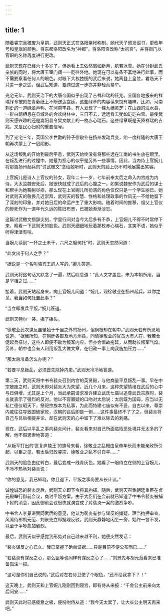 ```yaml
---
---
---
```

title: 1
---




随着睿宗旦被废为皇嗣，武则天正式在洛阳紫帐称制。她代天子颁发诏书，更改年号和皇旗的颜色，将东都洛阳改名为“神都”，将洛阳宫改称“太初宫”，并将衙门以官职的名称再度进行更改。

武则天现在已经六十多岁了，但她看上去依然眉如新月，肌若冰雪。她在分封武氏亲族的同时，将大唐王室门阀一一贬往外地。她现在可以有条不紊地进行此事，而不需要察看任何人的眼色。对眼下大权独揽的武后来说，她离登上皇位，君临天下只差一步之遥，但武后知道，要跨过这一步亦并非轻而易举。

光宅元年，武则天治下的大唐帝国似乎出现了吉祥和瑞的征兆。全国各地报来的祥瑞绿章被刻在青藤纸上不断送达宫廷，这些绿章的内容读来饶有趣味，比如，河南刺史的一道绿章声称，在河南丰县，有人发现了一棵九穗灵芝；在山西的汶水县，一群白鹊栖息在县城外的合欢树林中，三日不去，远远看去犹如皑皑白雪。最使武则天感兴趣的还是嵩阳县令樊文献上的一枚赤心瑞石。这些绿章既是天降祥瑞的吉兆，又是民心归附的重要信号。

到了光宅三年，英国公李世勣的孙子徐敬业在扬州发动兵变，绐一度祥隆的大唐王朝再次蒙上了一层阴影。

从这场叛乱的开始到最后平息，武则天始终没有将那些远在江南的书生放在眼里。在叛乱进行的过程中，她最为担心的似乎是另外一些事情。因此，当内侍上官婉儿将那篇扬州起兵的“讨武檄文”念给她听时，武则天的脸上仍不时地展露出笑容。

上官婉儿是诗人上官仪的孙女，现年二十一岁，七年前奉太后之命入内宫成为内侍。大太监魏安死后，她很快就成了武后的心腹之一。如累说魏安作为武后的谋士和帮手为她鞠躬尽瘁，那么现在上官婉儿所扮演的角色仅仅只是一个学生丽已。她对武则天的敬畏几近崇拜，武则天的智慧、性格和处理政事的作风无一不给她留下了深刻的印象，并对她日后的命运产生了重大影响。随着时间的推移，祖父上官仪的惨死作为一道年代久远的陈旧布景，已被她渐渐淡忘。

这篇讨武檄文措辞尖刻，字里行间对当今太后多有不恭，上官婉儿不得不时常停下来，察看一下武则天的脸色。武则天细细地玩着那枚赤心瑞石，含笑不语，她似乎听得津津有味。

当婉儿读到“一抔之土未干，六尺之躯何托”时，武则天忽然问道：

“此文出于何人之手？”

“据说是一个名叫骆宾王的人写的。”婉儿答道。

武则天将这句话又默念了一遍，然后叹息道：“此人文才盖世，未为本朝所用，当是宰相之过……”

接着，武则天站起身来，向上官婉儿问道：“婉儿，现徐敬业在扬州起兵，以你之见，我当如何处置此事？”

“当立即发兵平叛。”婉儿答道。

武则天莞尔一笑，摇了摇头。

“徐敬业此次谋反虽肇始于千里之外的扬州，但祸根却在朝中。”武则天若有所思地说道，“据我所知，在朝廷各部及地方州县，同情徐敬业的官员大有人在，我若仓促起兵征讨，这些人即便不敢为叛军内应，但亦会借故拖延，从而助长叛军气焰。另外，朝中也会有人利用叛乱大做文章，在归政一事上向我施加压力……”

“那太后准备怎么办呢？”

“若要平息叛乱，必须首先除掉内患。”武则天冷冷地答道。

第二天，武则天将中书令裴炎召到内宫的英贤殿，与他商量平息叛乱一事。早在中宗被废之时，武则天即对裴炎大为失望，近几个月来，这种失望情绪在武后的心中与日俱增，尤其是上个月，当武承嗣请求准许建立武氏七庙以追尊武氏宗族时，裴炎就表示了强烈的反对。他以不容置疑的口吻对太后说：太后既为国母，应当以无私仁德仪昭天下，祭祀宗族本为私事，为此而特建七庙似有不妥，自古以来，尊崇内戚往往导致国破家败，汉朝的吕后即是一例……这件事最终不了了之，但裴炎将自己与吕后相提并论，却在武则天的心中留下了难以除去的刺痛。

现在，武后以平乱之事向裴炎问计，裴炎看来对自己所面临险恶处境并无太多的了解，他不假思索地答道：

“从叛军打出的‘匡复庐陵王’的旗号来看，徐敬业之乱概由皇帝年长而未能亲政所引起、以臣之见，若太后归政睿宗，徐敬业之乱不讨自平……”

武则天的脸色由红转白，最后变成一线青灰色。她看了一眼侍立在侧的上官婉儿，不冷不热地对裴炎说：

“你的意见，我已知晓，你且退下，平叛之事尚要从长计议。”

诚惶诚恐的裴炎走后，武则天立即下令将其拘捕。随后，武则天召集朝廷重臣在贞元殿举行御前会议，商讨平叛方案。由于大臣们在会前就已知道了中书令裴炎被捕下狱的消息，因此御前会议很快就演变成了对裴炎一案的激烈争吵。

中书舍人李景谌赞同武后的意见，他认为裴炎有参与谋反的嫌疑，理当拘押审查。风阁侍郎胡元范、刘景先立即据理反驳。武则天静静地闲坐一旁，始终一言不发，以至于争吵愈加剧烈。

最后，武则天似乎感觉到形势对自己越来越不利，她便突然发话：

“裴炎谋反之心已久。我已掌握了确凿证据……只是目前不便公布而已……”

“若裴炎有谋反之心，那么臣等也同样有谋反之心了……”刘景先与胡元范看来已准备孤注一掷。

“这可是你们自己说的，”武后对左右侍卫使了个眼色，“还不给我拿下？！”

这天晚上，武则天和上官婉儿刚刚回到寝宫，即有侍从来报：“千金公主前来向太后问安……”

武则天此时已感疲惫之极，便吩咐侍从道：“我今天太累了，让大长公主明天再来吧。”